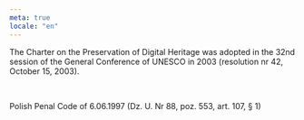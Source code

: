 ```yaml
---
meta: true
locale: "en"
---
```


The Charter on the Preservation of Digital Heritage was adopted in the 32nd session of the General Conference of UNESCO in 2003 (resolution nr 42, October 15, 2003).

<br />

Polish Penal Code of 6.06.1997 (Dz. U. Nr 88, poz. 553, art. 107, § 1)